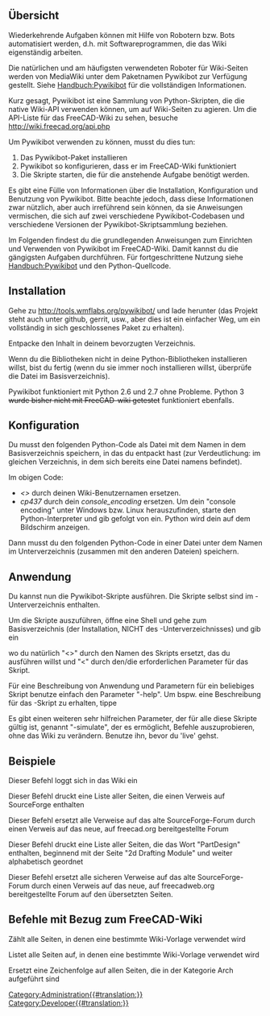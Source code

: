 <languages/>
{{VeryImportantMessage|Roboter sind von Natur aus gefährlich, da sie automatisch viel Schaden anrichten können. Verwende sie mit äußerster Vorsicht!}}

<span id="Overview"></span>
==Übersicht==

Wiederkehrende Aufgaben können mit Hilfe von Robotern bzw. Bots automatisiert werden, d.h. mit Softwareprogrammen, die das Wiki eigenständig arbeiten.

Die natürlichen und am häufigsten verwendeten Roboter für Wiki-Seiten werden von MediaWiki unter dem Paketnamen Pywikibot zur Verfügung gestellt. Siehe [http://www.mediawiki.org/wiki/Manual:Pywikibot/de Handbuch:Pywikibot] für die vollständigen Informationen.

Kurz gesagt, Pywikibot ist eine Sammlung von Python-Skripten, die die native Wiki-API verwenden können, um auf Wiki-Seiten zu agieren. Um die API-Liste für das FreeCAD-Wiki zu sehen, besuche http://wiki.freecad.org/api.php

Um Pywikibot verwenden zu können, musst du dies tun:

# Das Pywikibot-Paket installieren
# Pywikibot so konfigurieren, dass er im FreeCAD-Wiki funktioniert
# Die Skripte starten, die für die anstehende Aufgabe benötigt werden.

Es gibt eine Fülle von Informationen über die Installation, Konfiguration und Benutzung von Pywikibot. Bitte beachte  jedoch, dass diese Informationen zwar nützlich, aber auch irreführend sein können, da sie Anweisungen vermischen, die sich auf zwei verschiedene Pywikibot-Codebasen und verschiedene Versionen der Pywikibot-Skriptsammlung beziehen.

Im Folgenden findest du die grundlegenden Anweisungen zum Einrichten und Verwenden von Pywikibot im FreeCAD-Wiki. Damit kannst du die gängigsten Aufgaben durchführen. Für fortgeschrittene Nutzung siehe [http://www.mediawiki.org/wiki/Manual:Pywikibot Handbuch:Pywikibot] und den Python-Quellcode.

==Installation==

Gehe zu http://tools.wmflabs.org/pywikibot/ und lade {{FileName|package/pywikipedia/core.zip}} herunter (das Projekt steht auch unter github, gerrit, usw., aber dies ist ein einfacher Weg, um ein vollständig in sich geschlossenes Paket zu erhalten).

Entpacke den Inhalt in deinem bevorzugten Verzeichnis.

Wenn du die Bibliotheken nicht in deine Python-Bibliotheken installieren willst, bist du fertig (wenn du sie immer noch installieren willst, überprüfe die Datei {{FileName|INSTALL}} im Basisverzeichnis).

Pywikibot funktioniert mit Python 2.6 und 2.7 ohne Probleme. Python 3 <s>wurde bisher nicht mit FreeCAD-wiki getestet</s> funktioniert ebenfalls.

<span id="Configuration"></span>
==Konfiguration==

Du musst den folgenden Python-Code als Datei mit dem Namen {{FileName|user-config.py}} in dem Basisverzeichnis speichern, in das du entpackt hast {{FileName|package/pywikipedia/core.zip}} (zur Verdeutlichung: im gleichen Verzeichnis, in dem sich bereits eine Datei namens {{FileName|user-config.py.sample}} befindet).

{{Code|code=
# -*- coding: cp437  -*-
family = 'freecadwiki'
mylang = 'en'
usernames['freecadwiki']['en'] = u'<<yourWikiUserName>>'
#usernames['freecadwiki']['freecadwiki'] = u'<<yourWikiUserName>>'
console_encoding = 'cp437'
}}

Im obigen Code:

* ''<<yourWikiUserName>>'' durch deinen Wiki-Benutzernamen ersetzen.
* ''cp437'' durch dein ''console_encoding'' ersetzen. Um dein "console encoding" unter Windows bzw. Linux  herauszufinden, starte den Python-Interpreter und gib {{SystemInput|import sys}} gefolgt von {{SystemInput|print sys.stdout.encoding}} ein. Python wird dein {{SystemOutput|console_encoding}} auf dem Bildschirm anzeigen.


Dann musst du den folgenden Python-Code in einer Datei unter dem Namen {{FileName|freecadwiki_family.py}} im Unterverzeichnis {{FileName|/pywikibot/families}} (zusammen mit den anderen {{FileName|family_xxx.py}} Dateien) speichern.

{{Code|code=
# -*- coding: utf-8  -*-

__version__ = '$Id: 7f3891c3bbbfbd69c0b005de953514803d783d92 $'

from pywikibot import family


# The MediaWiki family
# user-config.py: usernames['mediawiki']['mediawiki'] = 'User name'
class Family(family.WikimediaFamily):
    def __init__(self):
        super(Family, self).__init__()
        self.name = 'freecadwiki'

        self.langs = {
            'en': 'www.freecadweb.org',
        }

    def scriptpath(self, code):
        return 'wiki'

    def path(self, code):
        return '/index.php' #The path of index.php, look at your wiki address. 
	 
    def apipath(self, code):
        return '/api.php' #The path of api.php

    def version(self, code):
        # Replace with the actual version being run on your wiki
        return '1.20.3'

    def protocol(self, code):
        """
        Can be overridden to return 'https'. Other protocols are not supported.
        """
        return 'http'
        #return 'https' # My server uses https
}}

<span id="Usage"></span>
==Anwendung==

Du kannst nun die Pywikibot-Skripte ausführen. Die Skripte selbst sind im {{FileName|/scripts}}-Unterverzeichnis enthalten.

Um die Skripte auszuführen, öffne eine Shell und gehe zum Basisverzeichnis (der Installation, NICHT des {{FileName|/scipts}}-Unterverzeichnisses) und gib ein

{{SystemInput|python pwb.py <<scriptname>>.py -<<parameter>>}}

wo du natürlich "<<scriptname>>" durch den Namen des Skripts ersetzt, das du ausführen willst und "<<parameter>" durch den/die erforderlichen Parameter für das Skript.

Für eine Beschreibung von Anwendung und Parametern für ein beliebiges Skript benutze einfach den Parameter "-help". Um bspw. eine Beschreibung für das {{FileName|replace.py}}-Skript zu erhalten, tippe

{{SystemInput|python pwb.py replace.py -help}}

Es gibt einen weiteren sehr hilfreichen Parameter, der für alle diese Skripte gültig ist, genannt "-simulate", der es ermöglicht, Befehle auszuprobieren, ohne das Wiki zu verändern. Benutze ihn, bevor du 'live' gehst.

<span id="Examples"></span>
==Beispiele==

Dieser Befehl loggt sich in das Wiki ein

{{SystemInput|pwb.py login.py}}


Dieser Befehl druckt eine Liste aller Seiten, die einen Verweis auf SourceForge enthalten

{{SystemInput|pwb.py listpages.py -weblink:sourceforge.net}}


Dieser Befehl ersetzt alle Verweise auf das alte SourceForge-Forum durch einen Verweis auf das neue, auf freecad.org bereitgestellte Forum

{{SystemInput|pwb.py replace.py -weblink:sourceforge.net/apps/phpbb/free-cad "sourceforge.net/apps/phpbb/free-cad" "forum.freecad.org"}}


Dieser Befehl druckt eine Liste aller Seiten, die das Wort "PartDesign" enthalten, beginnend mit der Seite "2d Drafting Module" und weiter alphabetisch geordnet

{{SystemInput|pwb.py listpages.py -start:"2d Drafting Module" -grep:PartDesign}}


Dieser Befehl ersetzt alle sicheren Verweise auf das alte SourceForge-Forum durch einen Verweis auf das neue, auf freecadweb.org bereitgestellte Forum auf den übersetzten Seiten.

{{SystemInput|pwb.py replace.py -start:Translations:! "https://sourceforge.net/apps/phpbb/free-cad" "http://forum.freecad.org"}}

==Befehle mit Bezug zum FreeCAD-Wiki==
Zählt alle Seiten, in denen eine bestimmte Wiki-Vorlage verwendet wird

{{SystemInput|python3 pwb.py templatecount -count GuiCommand}} 


Listet alle Seiten auf, in denen eine bestimmte Wiki-Vorlage verwendet wird

{{SystemInput|python3 pwb.py templatecount -list GuiCommand}} 

Ersetzt eine Zeichenfolge auf allen Seiten, die in der Kategorie Arch aufgeführt sind

{{SystemInput|python3 pwb.py replace.py -cat:Arch}}
[[Category:Administration{{#translation:}}]]
[[Category:Developer{{#translation:}}]]